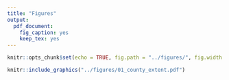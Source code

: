 ```yaml
---
title: "Figures"
output:
  pdf_document:
    fig_caption: yes
    keep_tex: yes
---
```


```r
knitr::opts_chunk$set(echo = TRUE, fig.path = "../figures/", fig.width = 5, fig.height = 6, dev = c("pdf"))
```

```r
knitr::include_graphics("../figures/01_county_extent.pdf")
```

